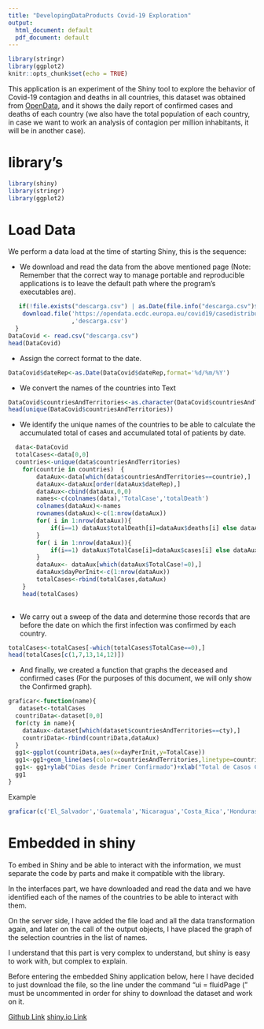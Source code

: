 ```yaml
---
title: "DevelopingDataProducts Covid-19 Exploration"
output:
  html_document: default
  pdf_document: default
---
```



```r
library(stringr)
library(ggplot2)
knitr::opts_chunk$set(echo = TRUE)
```
This application is an experiment of the Shiny tool to explore the behavior of Covid-19 contagion and deaths in all countries, this dataset was obtained from [OpenData](https://opendata.ecdc.europa.eu/covid19/casedistribution/csv), and it shows the daily report of confirmed cases and deaths of each country (we also have the total population of each country, in case we want to work an analysis of contagion per million inhabitants, it will be in another case).

# library's
```r
library(shiny)
library(stringr)
library(ggplot2)
```

# Load Data

We perform a data load at the time of starting Shiny, this is the sequence:

 + We download and read the data from the above mentioned page (Note: Remember that the correct way to manage portable and reproducible applications is to leave the default path where the program's executables are).
 
```R
   if(!file.exists("descarga.csv") | as.Date(file.info("descarga.csv")$mtime)!=Sys.Date()){
    download.file('https://opendata.ecdc.europa.eu/covid19/casedistribution/csv'
                  ,'descarga.csv')
  }
DataCovid <- read.csv("descarga.csv")
head(DataCovid)
```

 + Assign the correct format to the date.
 
```r
DataCovid$dateRep<-as.Date(DataCovid$dateRep,format='%d/%m/%Y')
```

 + We convert the names of the countries into Text
 
``` r
DataCovid$countriesAndTerritories<-as.character(DataCovid$countriesAndTerritories)
head(unique(DataCovid$countriesAndTerritories))
```

+ We identify the unique names of the countries to be able to calculate the accumulated total of cases and accumulated total of patients by date.

```r

  data<-DataCovid
  totalCases<-data[0,0]
  countries<-unique(data$countriesAndTerritories)
    for(countrie in countries)  {
        dataAux<-data[which(data$countriesAndTerritories==countrie),]
        dataAux<-dataAux[order(dataAux$dateRep),]
        dataAux<-cbind(dataAux,0,0)
        names<-c(colnames(data),'TotalCase','totalDeath')
        colnames(dataAux)<-names
        rownames(dataAux)<-c(1:nrow(dataAux))
        for( i in 1:nrow(dataAux)){
            if(i==1) dataAux$totalDeath[i]=dataAux$deaths[i] else dataAux$totalDeath[i]=dataAux$deaths[i]+dataAux$totalDeath[i-1]
        }
        for( i in 1:nrow(dataAux)){
            if(i==1) dataAux$TotalCase[i]=dataAux$cases[i] else dataAux$TotalCase[i]=dataAux$cases[i]+dataAux$TotalCase[i-1]
        }
        dataAux<- dataAux[which(dataAux$TotalCase!=0),]
        dataAux$dayPerInit<-c(1:nrow(dataAux))
        totalCases<-rbind(totalCases,dataAux)
    }
    head(totalCases)
   
```

+ We carry out a sweep of the data and determine those records that are before the date on which the first infection was confirmed by each country.

```r
totalCases<-totalCases[-which(totalCases$TotalCase==0),]
head(totalCases[c(1,7,13,14,12)])
```

+ And finally, we created a function that graphs the deceased and confirmed cases (For the purposes of this document, we will only show the Confirmed graph).

```r
graficar<-function(name){
   dataset<-totalCases
  countriData<-dataset[0,0]
  for(cty in name){
    dataAux<-dataset[which(dataset$countriesAndTerritories==cty),]
    countriData<-rbind(countriData,dataAux)
  }
  gg1<-ggplot(countriData,aes(x=dayPerInit,y=TotalCase))
  gg1<-gg1+geom_line(aes(color=countriesAndTerritories,linetype=countriesAndTerritories))
  gg1<- gg1+ylab("Dias desde Primer Confirmado")+xlab("Total de Casos Confirmados")
  gg1
}
```

Example

```r
graficar(c('El_Salvador','Guatemala','Nicaragua','Costa_Rica','Honduras'))
```


# Embedded in shiny

To embed in Shiny and be able to interact with the information, we must separate the code by parts and make it compatible with the library.

In the interfaces part, we have downloaded and read the data and we have identified each of the names of the countries to be able to interact with them.

On the server side, I have added the file load and all the data transformation again, and later on the call of the output objects, I have placed the graph of the selection countries in the list of names.

I understand that this part is very complex to understand, but shiny is easy to work with, but complex to explain.

Before entering the embedded Shiny application below, here I have decided to just download the file, so the line under the command "ui = fluidPage (" must be uncommented in order for shiny to download the dataset and work on it. 

[Github Link](https://github.com/fredyvel/DevelopingDataProducts/tree/master/CovidExploration) 
[shiny.io Link](https://fredyv.shinyapps.io/covidexploration/) 



